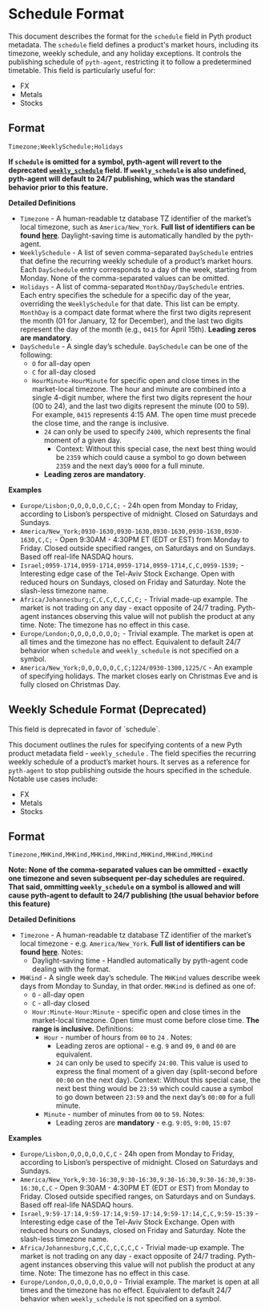 
# Schedule Format

This document describes the format for the `schedule` field in Pyth product metadata.
The `schedule` field defines a product's market hours, including its timezone, weekly schedule, and any holiday exceptions.
It controls the publishing schedule of `pyth-agent`, restricting it to follow a predetermined timetable.
This field is particularly useful for:

- FX
- Metals
- Stocks

## Format

```plain
Timezone;WeeklySchedule;Holidays
```

**If `schedule` is omitted for a symbol, pyth-agent will revert to the deprecated [`weekly_schedule`](schedule-format#weekly-schedule-format-deprecated) field.
If `weekly_schedule` is also undefined, pyth-agent will default to 24/7 publishing, which was the standard behavior prior to this feature.**

**Detailed Definitions**

- `Timezone` - A human-readable tz database TZ identifier of the market’s local timezone, such as `America/New_York`.
  **Full list of identifiers can be found [here](https://en.wikipedia.org/wiki/List_of_tz_database_time_zones)**.
  <Callout type="info">
    Daylight-saving time is automatically handled by the pyth-agent.
  </Callout>
- `WeeklySchedule` - A list of seven comma-separated `DaySchedule` entries that define the recurring weekly schedule of a product’s market hours.
  Each `DaySchedule` entry corresponds to a day of the week, starting from Monday.
  None of the comma-separated values can be omitted.
- `Holidays` - A list of comma-separated `MonthDay/DaySchedule` entries.
  Each entry specifies the schedule for a specific day of the year, overriding the `WeeklySchedule` for that date.
  This list can be empty. `MonthDay` is a compact date format where the first two digits represent the month (01 for January, 12 for December),
  and the last two digits represent the day of the month (e.g., `0415` for April 15th). **Leading zeros are mandatory**.
- `DaySchedule` - A single day’s schedule. `DaySchedule` can be one of the following:
  - `O` for all-day open
  - `C` for all-day closed
  - `HourMinute-HourMinute` for specific open and close times in the market-local timezone.
    The hour and minute are combined into a single 4-digit number, where the first two digits represent the hour (00 to 24),
    and the last two digits represent the minute (00 to 59).
    For example, `0415` represents 4:15 AM. The open time must precede the close time, and the range is inclusive.
    - `24` can only be used to specify `2400`, which represents the final moment of a given day.
      - Context: Without this special case, the next best thing would be `2359` which could cause a symbol to go down between `2359` and the next day’s `0000` for a full minute.
    - **Leading zeros are mandatory**.

**Examples**

- `Europe/Lisbon;O,O,O,O,O,C,C;` - 24h open from Monday to Friday, according to Lisbon’s perspective of midnight. Closed on Saturdays and Sundays.
- `America/New_York;0930-1630,0930-1630,0930-1630,0930-1630,0930-1630,C,C;` - Open 9:30AM - 4:30PM ET (EDT or EST)
  from Monday to Friday. Closed outside specified ranges, on Saturdays and on Sundays. Based off real-life NASDAQ hours.
- `Israel;0959-1714,0959-1714,0959-1714,0959-1714,C,C,0959-1539;` - Interesting edge case of the Tel-Aviv Stock Exchange. Open with reduced hours on Sundays, closed on Friday and Saturday. Note the slash-less timezone name.
- `Africa/Johannesburg;C,C,C,C,C,C,C;` - Trivial made-up example. The market is not trading on any day - exact opposite of 24/7 trading. Pyth-agent instances observing this value will not publish the product at any time. Note: The timezone has no effect in this case.
- `Europe/London;O,O,O,O,O,O,O;` - Trivial example. The market is open at all times and the timezone has no effect. Equivalent to default 24/7 behavior when `schedule` and `weekly_schedule` is not specified on a symbol.
- `America/New_York;O,O,O,O,O,C,C;1224/0930-1300,1225/C` - An example of specifying holidays. The market closes early on Christmas Eve and is fully closed on Christmas Day.

## Weekly Schedule Format (Deprecated)

<Callout type="warning" emoji="⚠️">
  This field is deprecated in favor of `schedule`.
</Callout>

This document outlines the rules for specifying contents of a new Pyth product metadata field - `weekly_schedule` . The field specifies the recurring weekly schedule of a product’s market hours. It serves as a reference for `pyth-agent` to stop publishing outside the hours specified in the schedule. Notable use cases include:

- FX
- Metals
- Stocks

## Format

```plain
Timezone,MHKind,MHKind,MHKind,MHKind,MHKind,MHKind,MHKind
```

**Note: None of the comma-separated values can be ommitted - exactly one timezone and seven subsequent per-day schedules are required. That said, ommitting `weekly_schedule` on a symbol is allowed and will cause pyth-agent to default to 24/7 publishing (the usual behavior before this feature)**

**Detailed Definitions**

- `Timezone` - A human-readable tz database TZ identifier of the market’s local timezone - e.g. `America/New_York`. **Full list of identifiers can be found [here](https://en.wikipedia.org/wiki/List_of_tz_database_time_zones)**. Notes:
  - Daylight-saving time - Handled automatically by pyth-agent code dealing with the format.
- `MHKind` - A single week day’s schedule. The `MHKind` values describe week days from Monday to Sunday, in that order. `MHKind` is defined as one of:
  - `O` - all-day open
  - `C` - all-day closed
  - `Hour:Minute-Hour:Minute` - specific open and close times in the market-local timezone. Open time must come before close time. **The range is inclusive.** Definitions:
    - `Hour` - number of hours from `00` to `24` . Notes:
      - Leading zeros are optional - e.g. `9` and `09`, `0` and `00` are equivalent.
      - `24` can only be used to specify `24:00`. This value is used to express the final moment of a given day (split-second before `00:00` on the next day). Context: Without this special case, the next best thing would be `23:59` which could cause a symbol to go down between `23:59` and the next day’s `00:00` for a full minute.
    - `Minute` - number of minutes from `00` to `59`. Notes:
      - Leading zeros are **mandatory** - e.g. `9:05`, `9:00`, `15:07`

**Examples**

- `Europe/Lisbon,O,O,O,O,O,C,C` - 24h open from Monday to Friday, according to Lisbon’s perspective of midnight. Closed on Saturdays and Sundays.
- `America/New_York,9:30-16:30,9:30-16:30,9:30-16:30,9:30-16:30,9:30-16:30,C,C` - Open 9:30AM - 4:30PM ET (EDT or EST) from Monday to Friday. Closed outside specified ranges, on Saturdays and on Sundays. Based off real-life NASDAQ hours.
- `Israel,9:59-17:14,9:59-17:14,9:59-17:14,9:59-17:14,C,C,9:59-15:39` - Interesting edge case of the Tel-Aviv Stock Exchange. Open with reduced hours on Sundays, closed on Friday and Saturday. Note the slash-less timezone name.
- `Africa/Johannesburg,C,C,C,C,C,C,C` - Trivial made-up example. The market is not trading on any day - exact opposite of 24/7 trading. Pyth-agent instances observing this value will not publish the product at any time. Note: The timezone has no effect in this case.
- `Europe/London,O,O,O,O,O,O,O` - Trivial example. The market is open at all times and the timezone has no effect. Equivalent to default 24/7 behavior when `weekly_schedule` is not specified on a symbol.
